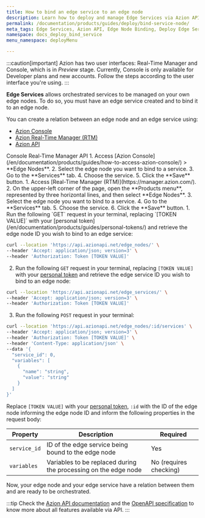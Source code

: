 ```yaml
---
title: How to bind an edge service to an edge node
description: Learn how to deploy and manage Edge Services via Azion API and Azion Console, effectively binding services to edge nodes for optimized performance.
permalink: /documentation/products/guides/deploy/bind-service-node/
meta_tags: Edge Services, Azion API, Edge Node Binding, Deploy Edge Service, Azion Console, API Integration, Edge Nodes Management, Configure Edge Services, Edge Node Connection, Edge Node Configuration
namespace: docs_deploy_bind_service
menu_namespace: deployMenu

---
```



:::caution[important]
Azion has two user interfaces: Real-Time Manager and Console, which is in *Preview* stage. Currently, Console is only available for Developer plans and new accounts. Follow the steps according to the user interface you're using.
:::

**Edge Services** allows orchestrated services to be managed on your own edge nodes. To do so, you must have an edge service created and to bind it to an edge node.

<LinkButton link="/en/documentation/products/guides/deploy/create-edge-service/" label="Go to how to create an edge service" severity="secondary" target="_blank" />

You can create a relation between an edge node and an edge service using:

- [Azion Console](/en/documentation/products/guides/how-to-access-rtm/)
- [Azion Real-Time Manager (RTM)](https://manager.azion.com/)
- [Azion API](https://api.azion.com/)

<Tabs client:visible>
    <Fragment slot="tab.console">Console</Fragment>
    <Fragment slot="tab.rtm">Real-Time Manager</Fragment>
    <Fragment slot="tab.api">API</Fragment>

<Fragment slot="panel.console">
1. Access [Azion Console](/en/documentation/products/guides/how-to-access-azion-console/) > **Edge Nodes**.
2. Select the edge node you want to bind to a service.
3. Go to the **Services** tab.
4. Choose the service.
5. Click the **Save** button.
</Fragment>

<Fragment slot="panel.rtm">
1. Access [Real-Time Manager (RTM)](https://manager.azion.com/).
2. On the upper-left corner of the page, open the **Products menu**, represented by three horizontal lines, and then select **Edge Nodes**.
3. Select the edge node you want to bind to a service.
4. Go to the **Services** tab.
5. Choose the service.
6. Click the **Save** button.
</Fragment>

<Fragment slot="panel.api">
1. Run the following `GET` request in your terminal, replacing `[TOKEN VALUE]` with your [personal token](/en/documentation/products/guides/personal-tokens/) and retrieve the edge node ID you wish to bind to an edge service:

```bash 
curl --location 'https://api.azionapi.net/edge_nodes/' \
--header 'Accept: application/json; version=3' \
--header 'Authorization: Token [TOKEN VALUE]'
```

2. Run the following `GET` request in your terminal, replacing `[TOKEN VALUE]` with your [personal token](/en/documentation/products/guides/personal-tokens/) and retrieve the edge service ID you wish to bind to an edge node:

```bash 
curl --location 'https://api.azionapi.net/edge_services/' \
--header 'Accept: application/json; version=3' \
--header 'Authorization: Token [TOKEN VALUE]'
```

3. Run the following `POST` request in your terminal:

```bash 
curl --location 'https://api.azionapi.net/edge_nodes/:id/services' \
--header 'Accept: application/json; version=3' \
--header 'Authorization: Token [TOKEN VALUE]' \
--header 'Content-Type: application/json' \
--data '{
  "service_id": 0,
  "variables": [
    {
      "name": "string",
      "value": "string"
    }
  ]
}'
```

Replace `[TOKEN VALUE]` with your [personal token](/en/documentation/products/guides/personal-tokens/), `:id` with the ID of the edge node informing the edge node ID and inform the following properties in the request body:

| Property | Description | Required | 
| - | - | - | 
| `service_id` | ID of the edge service being bound to the edge node | Yes |
| `variables` | Variables to be replaced during the processing on the edge node | No (requires checking) |

Now, your edge node and your edge service have a relation between them and are ready to be orchestrated. 

:::tip
Check the [Azion API documentation](https://api.azion.com/) and the [OpenAPI specification](https://github.com/aziontech/azionapi-openapi/) to know more about all features available via API.
:::
</Fragment>

</Tabs>
